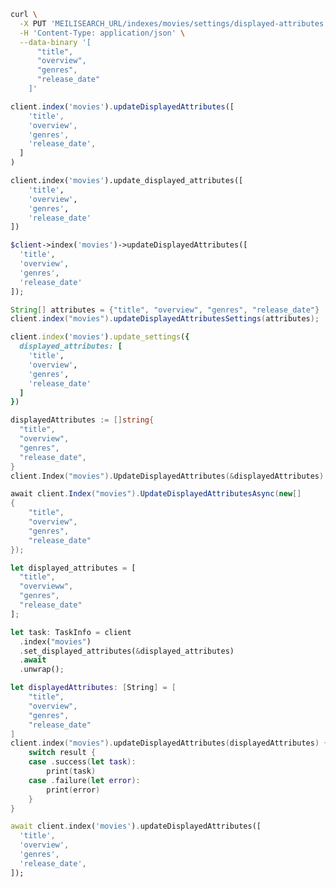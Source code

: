 <CodeGroup>

```bash cURL
curl \
  -X PUT 'MEILISEARCH_URL/indexes/movies/settings/displayed-attributes' \
  -H 'Content-Type: application/json' \
  --data-binary '[
      "title",
      "overview",
      "genres",
      "release_date"
    ]'
```

```javascript JS
client.index('movies').updateDisplayedAttributes([
    'title',
    'overview',
    'genres',
    'release_date',
  ]
)
```

```python Python
client.index('movies').update_displayed_attributes([
    'title',
    'overview',
    'genres',
    'release_date'
])
```

```php PHP
$client->index('movies')->updateDisplayedAttributes([
  'title',
  'overview',
  'genres',
  'release_date'
]);
```

```java Java
String[] attributes = {"title", "overview", "genres", "release_date"}
client.index("movies").updateDisplayedAttributesSettings(attributes);
```

```ruby Ruby
client.index('movies').update_settings({
  displayed_attributes: [
    'title',
    'overview',
    'genres',
    'release_date'
  ]
})
```

```go Go
displayedAttributes := []string{
  "title",
  "overview",
  "genres",
  "release_date",
}
client.Index("movies").UpdateDisplayedAttributes(&displayedAttributes)
```

```csharp C#
await client.Index("movies").UpdateDisplayedAttributesAsync(new[]
{
    "title",
    "overview",
    "genres",
    "release_date"
});
```

```rust Rust
let displayed_attributes = [
  "title",
  "overvieww",
  "genres",
  "release_date"
];

let task: TaskInfo = client
  .index("movies")
  .set_displayed_attributes(&displayed_attributes)
  .await
  .unwrap();
```

```swift Swift
let displayedAttributes: [String] = [
    "title",
    "overview",
    "genres",
    "release_date"
]
client.index("movies").updateDisplayedAttributes(displayedAttributes) { (result) in
    switch result {
    case .success(let task):
        print(task)
    case .failure(let error):
        print(error)
    }
}
```

```dart Dart
await client.index('movies').updateDisplayedAttributes([
  'title',
  'overview',
  'genres',
  'release_date',
]);
```
</CodeGroup>